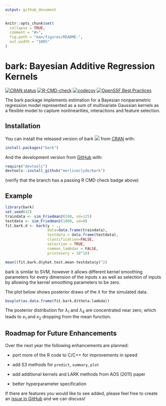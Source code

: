 ```yaml
---
output: github_document
---
```


<!-- README.md is generated from README.Rmd. Please edit that file -->

```r
knitr::opts_chunk$set(
  collapse = TRUE,
  comment = "#>",
  fig.path = "man/figures/README-",
  out.width = "100%"
)
```

# bark: Bayesian Additive Regression Kernels

<!-- badges: start -->

[![CRAN status](https://www.r-pkg.org/badges/version/bark)](https://cran.r-project.org/package=bark/)
[![R-CMD-check](https://github.com/merliseclyde/bark/workflows/R-CMD-check/badge.svg)](https://github.com/merliseclyde/bark/actions)
[![codecov](https://codecov.io/gh/merliseclyde/bark/graph/badge.svg?token=iPCcWEu34R)](https://app.codecov.io/gh/merliseclyde/bark)
[![OpenSSF Best Practices](https://bestpractices.coreinfrastructure.org/projects/7096/badge)](https://bestpractices.coreinfrastructure.org/projects/7096)

<!-- badges: end -->

The bark package implements estimation for a Bayesian nonparametric regression model represented as a sum of multivariate Gaussian kernels as a flexible model to capture nonlinearities, interactions and feature selection.

## Installation

You can install the released version of bark [![](https://www.r-pkg.org/badges/version/bark)](https://cran.r-project.org/package=bark) from [CRAN](https://CRAN.R-project.org) with:

```r
install.packages("bark")
```

And the development version from [GitHub](https://github.com/merliseclyde/bark) with:

```r
require("devtools")
devtools::install_github("merliseclyde/bark")
```
(verify that the branch has a passing  R CMD check badge above)

## Example



```r
library(bark)
set.seed(42)
traindata <- sim_Friedman2(200, sd=125)
testdata <- sim_Friedman2(1000, sd=0)
fit.bark.d <- bark(y ~ .,  
                   data=data.frame(traindata), 
                   testdata = data.frame(testdata),
                   classification=FALSE, 
                   selection = TRUE,
                   common_lambdas = FALSE,
                   printevery = 10^10)

mean((fit.bark.d$yhat.test.mean-testdata$y)^2)
```

bark is similar to SVM, however it allows different kernel smoothing parameters for every dimension of the inputs  $x$ as well as selection of inputs by allowing the kernel
smoothing parameters to be zero.

The plot below shows posterior draws of the $\lambda$ for the simulated data.

```r
boxplot(as.data.frame(fit.bark.d$theta.lambda))
```

The posterior distribution for $\lambda_1$ and $\lambda_4$ are concentrated near zero, which leads to $x_1$ and $x_2$ dropping from the mean function.

## Roadmap for Future Enhancements

Over the next year the following enhancements are planned:

* port more of the R code to C/C++ for improvements in speed

* add S3 methods for `predict`, `summary`, `plot` 

* add additional kernels and LARK methods from AOS (2011) paper

* better hyperparameter specification

If there are features you would like to see added, please feel free to create an
[issue in GitHub](https://github.com/merliseclyde/bark/issues)  and we can
discuss!
